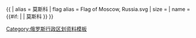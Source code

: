 {{ {{{1<noinclude>|country showdata</noinclude>}}}
| alias = 莫斯科
| flag alias = Flag of Moscow, Russia.svg
| size = {{{size|}}}
| name = {{#if: {{{name|}}} | {{{name|}}} | 莫斯科 }}
}}<noinclude>
[[Category:俄罗斯行政区划资料模板]]
</noinclude>